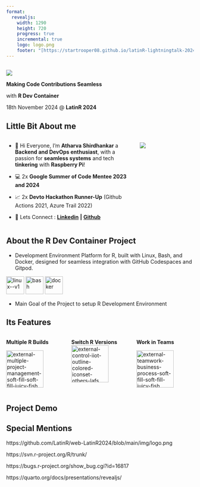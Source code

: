 ```yaml
---
format:
  revealjs:
    width: 1290
    height: 720
    progress: true
    incremental: true
    logo: logo.png
    footer: "[https://startrooper08.github.io/latinR-lightningtalk-2024/](https://startrooper08.github.io/latinR-lightningtalk-2024/)"
---
```


##  {.center}

::: rows
::: row
![](logo.png)
:::

::: r-fit-text
**Making Code Contributions Seamless**
:::

::: row
with **R Dev Container**
:::

::: dateplace
18th November 2024 \@ **LatinR 2024**
:::
:::

## Little Bit About me

::: columns
::: {.column width="70%"}
::: nonincremental
-   👋 Hi Everyone, I'm **Atharva Shirdhankar** a **Backend and DevOps enthusiast**, with a passion for **seamless systems** and tech **tinkering** with **Raspberry Pi**!

-   💻 2x **Google Summer of Code Mentee 2023 and 2024**

-   📈 2x **Devto Hackathon Runner-Up** (Github Actions 2021, Azure Trail 2022)

-   🔗 Lets Connect : 
[**Linkedin**](https://www.linkedin.com/in/atharvashirdhankar/) **|** 
[**Github**](https://github.com/StarTrooper08)
:::
:::

::: {.column width="30%"}
![](selfintro.gif)
:::
:::

## About the R Dev Container Project

-   Development Environment Platform for R, built with Linux, Bash, and Docker, designed for seamless integration with GitHub Codespaces and Gitpod.

<img src="https://img.icons8.com/color/48/linux--v1.png" alt="linux--v1" width="48" height="48"/> <img src="https://img.icons8.com/color/48/bash.png" alt="bash" width="48" height="48"/> <img src="https://img.icons8.com/doodle/48/docker.png" alt="docker" width="48" height="48"/>

-   Main Goal of the Project to setup R Development Environment

## Its Features {.center}

::: columns
::: {.column width="33%"}
::: {.fragment .fade-left}
**Multiple R Builds**

<img src="https://img.icons8.com/external-soft-fill-juicy-fish/100/external-multiple-project-management-soft-fill-soft-fill-juicy-fish.png" alt="external-multiple-project-management-soft-fill-soft-fill-juicy-fish" width="100" height="100"/>
:::
:::

::: {.column width="33%"}
::: {.fragment .fade-left}
**Switch R Versions** <img src="https://img.icons8.com/external-others-lafs/100/external-control-iiot-outline-colored-iconset-others-lafs.png" alt="external-control-iiot-outline-colored-iconset-others-lafs" width="100" height="100"/>
:::
:::

::: {.column width="33%"}
::: {.fragment .fade-left}
**Work in Teams**

<img src="https://img.icons8.com/external-soft-fill-juicy-fish/100/external-teamwork-business-process-soft-fill-soft-fill-juicy-fish.png" alt="external-teamwork-business-process-soft-fill-soft-fill-juicy-fish" width="100" height="100"/>
:::
:::
:::

## Project Demo

## Special Mentions

https://github.com/LatinR/web-LatinR2024/blob/main/img/logo.png

https://svn.r-project.org/R/trunk/

https://bugs.r-project.org/show_bug.cgi?id=16817

https://quarto.org/docs/presentations/revealjs/
